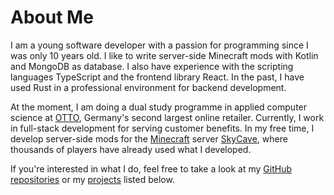 # About Me

I am a young software developer with a passion for programming since I was only 10 years old. I like to write server-side Minecraft mods with Kotlin and MongoDB as database. I also have experience with the scripting languages TypeScript and the frontend library React. In the past, I have used Rust in a professional environment for backend development.

At the moment, I am doing a dual study programme in applied computer science at [OTTO](https://www.otto.de/), Germany's second largest online retailer. Currently, I work in full-stack development for serving customer benefits. In my free time, I develop server-side mods for the [Minecraft](https://www.minecraft.net/en-us) server [SkyCave](https://github.com/skycavemc), where thousands of players have already used what I developed.

If you're interested in what I do, feel free to take a look at my [GitHub repositories](https://github.com/heuerleon?tab=repositories) or my [projects](#featured) listed below.
